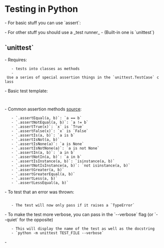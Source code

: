 = Testing in Python =
- For basic stuff you can use `assert`:
{{{python
assert 1 + 1 == 2, "Should be 2"
}}}

- For other stuff you should use a _test runner_
- (Built-in one is `unittest`)

== `unittest` ==
- Requires:
	- tests into classes as methods
	- Use a series of special assertion things in the `unittest.TestCase` class
- Basic test template:
	{{{python
	import unittest
	
	import THE THING YOU CARE ABOUT
	
	class TestSomething(unittest.TestCast):
		def test_first_thing(self):
			self.assert(something is true)
		def test_second_thing(self):
			self.assert(it works)
	}}}
- Common assertion methods [[https://docs.python.org/3/library/unittest.html#assert-methods|source]]:
	- `.assertEqual(a, b)`: `a == b`
	- `.assertNotEqual(a, b)`: `a != b`
	- `.assertTrue(x)`: `x` is `True`
	- `.assertFalse(x)`: `x` is `False`
	- `.assertIs(a, b)`: `a is b`
	- `.assertIsNot(a, b)`
	- `.assertIsNone(a)`: `a is None`
	- `.assertIsNotNone(a)`: `a is not None`
	- `.assertIn(a, b)`: `a in b`
	- `.assertNotIn(a, b)`: `a in b`
	- `.assertIsInstance(a, b)`: `isinstance(a, b)`
	- `.assertNotIsInstance(a, b)`: `not isinstance(a, b)`
	- `.assertGreater(a, b)`
	- `.assertGreaterEqual(a, b)`
	- `.assertLess(a, b)`
	- `.assertLessEqual(a, b)`
- To test that an error was thrown:
	{{{python
	with self.assertRaises(TypeError):
		result = sum("banana")
	}}}
	- The test will now only pass if it raises a `TypeError`
- To make the test more verbose, you can pass in the `--verbose` flag (or `--quiet` for the opposite)
	- This will display the name of the test as well as the docstring
	- `python -m unittest TEST_FILE --verbose`
- 
